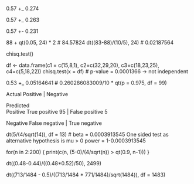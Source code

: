 0.57 +_ 0.274

0.57 +_ 0.263

0.57 +- 0.231

88 + qt(0.05, 24) * 2 # 84.57824
dt((83-88)/(10/5), 24) # 0.02187564

chisq.test()

df <- data.frame(c1 = c(15,8,1), c2=c(32,29,20), c3=c(18,23,25), c4=c(5,18,22))
chisq.test(x = df) # p-value = 0.0001366 -> not independent

0.53 +_ 0.05164641 # 0.260286083009/10 * qt(p = 0.975, df = 99)

Actual      Positive          | Negative
            
Predicted   
Positive    True positive 95  | False positive 5

Negative    False negative    | True negative

dt(5/(4/sqrt(14)), df = 13) # beta = 0.0003913545 One sided test as alternative hypothesis is mu > 0
power = 1-0.0003913545

for(n in 2:200) {
  print(c(n, (5-0)/(4/sqrt(n)) > qt(0.9, n-1)))
}


dt((0.48-0.44)/((0.48*0.52)/50), 2499)

dt((713/1484 - 0.5)/((713/1484 * 771/1484)/sqrt(1484)), df = 1483)
